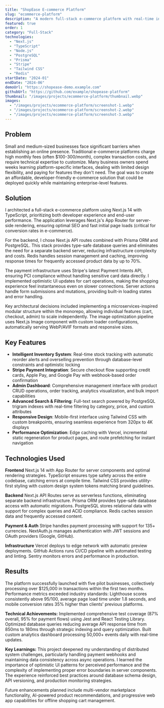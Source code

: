 ```yaml
---
title: "ShopEase E-commerce Platform"
slug: "ecommerce-platform"
description: "A modern full-stack e-commerce platform with real-time inventory management and integrated payment processing"
featured: true
order: 1
category: "Full-Stack"
technologies:
  - "Next.js"
  - "TypeScript"
  - "Node.js"
  - "PostgreSQL"
  - "Prisma"
  - "Stripe"
  - "Tailwind CSS"
  - "Redis"
startDate: "2024-01"
endDate: "2024-06"
demoUrl: "https://shopease-demo.example.com"
githubUrl: "https://github.com/example/shopease-platform"
thumbnail: "/images/projects/ecommerce-platform/thumbnail.webp"
images:
  - "/images/projects/ecommerce-platform/screenshot-1.webp"
  - "/images/projects/ecommerce-platform/screenshot-2.webp"
  - "/images/projects/ecommerce-platform/screenshot-3.webp"
---
```


## Problem

Small and medium-sized businesses face significant barriers when establishing an online presence. Traditional e-commerce platforms charge high monthly fees (often $100-300/month), complex transaction costs, and require technical expertise to customize. Many business owners spend weeks learning platform-specific interfaces, dealing with limited design flexibility, and paying for features they don&apos;t need. The goal was to create an affordable, developer-friendly e-commerce solution that could be deployed quickly while maintaining enterprise-level features.

## Solution

I architected a full-stack e-commerce platform using Next.js 14 with TypeScript, prioritizing both developer experience and end-user performance. The application leverages Next.js&apos;s App Router for server-side rendering, ensuring optimal SEO and fast initial page loads (critical for conversion rates in e-commerce).

For the backend, I chose Next.js API routes combined with Prisma ORM and PostgreSQL. This stack provides type-safe database queries and eliminates the need for a separate backend server, reducing infrastructure complexity and costs. Redis handles session management and caching, improving response times for frequently accessed product data by up to 70%.

The payment infrastructure uses Stripe&apos;s latest Payment Intents API, ensuring PCI compliance without handling sensitive card data directly. I implemented optimistic UI updates for cart operations, making the shopping experience feel instantaneous even on slower connections. Server actions handle form submissions and mutations, providing built-in loading states and error handling.

Key architectural decisions included implementing a microservices-inspired modular structure within the monorepo, allowing individual features (cart, checkout, admin) to scale independently. The image optimization pipeline uses Next.js Image component with custom loader configurations, automatically serving WebP/AVIF formats and responsive sizes.

## Key Features

- **Intelligent Inventory System**: Real-time stock tracking with automatic reorder alerts and overselling prevention through database-level constraints and optimistic locking
- **Stripe Payment Integration**: Secure checkout flow supporting credit cards, Apple Pay, and Google Pay with webhook-based order confirmation
- **Admin Dashboard**: Comprehensive management interface with product CRUD operations, order tracking, analytics visualization, and bulk import capabilities
- **Advanced Search & Filtering**: Full-text search powered by PostgreSQL trigram indexes with real-time filtering by category, price, and custom attributes
- **Responsive Design**: Mobile-first interface using Tailwind CSS with custom breakpoints, ensuring seamless experience from 320px to 4K displays
- **Performance Optimization**: Edge caching with Vercel, incremental static regeneration for product pages, and route prefetching for instant navigation

## Technologies Used

**Frontend**
Next.js 14 with App Router for server components and optimal rendering strategies. TypeScript ensures type safety across the entire codebase, catching errors at compile time. Tailwind CSS provides utility-first styling with custom design system tokens matching brand guidelines.

**Backend**
Next.js API Routes serve as serverless functions, eliminating separate backend infrastructure. Prisma ORM provides type-safe database access with automatic migrations. PostgreSQL stores relational data with support for complex queries and ACID compliance. Redis caches session data and frequently accessed content.

**Payment & Auth**
Stripe handles payment processing with support for 135+ currencies. NextAuth.js manages authentication with JWT sessions and OAuth providers (Google, GitHub).

**Infrastructure**
Vercel deploys to edge network with automatic preview deployments. GitHub Actions runs CI/CD pipeline with automated testing and linting. Sentry monitors errors and performance in production.

## Results

The platform successfully launched with five pilot businesses, collectively processing over $125,000 in transactions within the first two months. Performance metrics exceeded industry standards: Lighthouse scores consistently above 95/100, average page load time under 1.8 seconds, and mobile conversion rates 35% higher than clients&apos; previous platforms.

**Technical Achievements:**
Implemented comprehensive test coverage (87% overall, 95% for payment flows) using Jest and React Testing Library. Optimized database queries reducing average API response time from 850ms to 180ms through strategic indexing and query optimization. Built custom analytics dashboard processing 50,000+ events daily with real-time updates.

**Key Learnings:**
This project deepened my understanding of distributed system challenges, particularly handling payment webhooks and maintaining data consistency across async operations. I learned the importance of optimistic UI patterns for perceived performance and the complexity of implementing proper error boundaries in server components. The experience reinforced best practices around database schema design, API versioning, and production monitoring strategies.

Future enhancements planned include multi-vendor marketplace functionality, AI-powered product recommendations, and progressive web app capabilities for offline shopping cart management.
